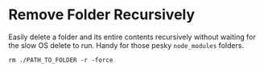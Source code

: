 # Remove Folder Recursively

Easily delete a folder and its entire contents recursively without waiting for the slow OS delete to run. Handy for those pesky `node_modules` folders.

```shell copy
rm ./PATH_TO_FOLDER -r -force
```